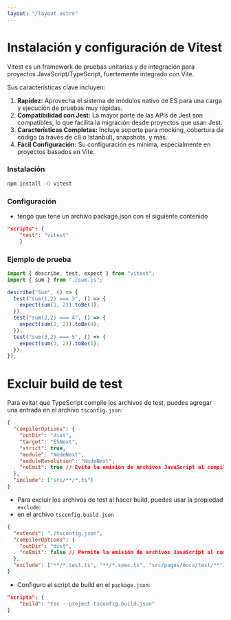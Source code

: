 ```yaml
---
layout: "/layout.astro"
---
```


# Instalación y configuración de Vitest

Vitest es un framework de pruebas unitarias y de integración para proyectos JavaScript/TypeScript, fuertemente integrado con Vite.

Sus características clave incluyen:

1.  **Rapidez:** Aprovecha el sistema de módulos nativo de ES para una carga y ejecución de pruebas muy rápidas.
2.  **Compatibilidad con Jest:** La mayor parte de las APIs de Jest son compatibles, lo que facilita la migración desde proyectos que usan Jest.
3.  **Características Completas:** Incluye soporte para mocking, cobertura de código (a través de c8 o Istanbul), snapshots, y más.
4.  **Fácil Configuración:** Su configuración es mínima, especialmente en proyectos basados en Vite.

### Instalación

```bash
npm install -D vitest
```

### Configuración

- tengo que tene un archivo package.json con el siguiente contenido

```json
"scripts": {
    "test": "vitest"
    }

```

### Ejemplo de prueba

```typescript
import { describe, test, expect } from "vitest";
import { sum } from "./sum.js";

describe("Sum", () => {
  test("sum(1,2) === 3", () => {
    expect(sum(1, 2)).toBe(3);
  });
  test("sum(2,2) === 4", () => {
    expect(sum(2, 2)).toBe(4);
  });
  test("sum(3,2) === 5", () => {
    expect(sum(3, 2)).toBe(5);
  });
});
```

# Excluir build de test

Para evitar que TypeScript compile los archivos de test, puedes agregar una entrada en el archivo `tsconfig.json`:

```json
{
  "compilerOptions": {
    "outDir": "dist",
    "target": "ESNext",
    "strict": true,
    "module": "NodeNext",
    "moduleResolution": "NodeNext",
    "noEmit": true // Evita la emisión de archivos JavaScript al compilar(tsc)
  },
  "include": ["src/**/*.ts"]
}
```

- Para excluir los archivos de test al hacer build, puedes usar la propiedad `exclude`:
- en el archivo `tsconfig.build.json`

```json 
{
  "extends": "./tsconfig.json",
  "compilerOptions": {
    "outDir": "dist",
    "noEmit": false // Permite la emisión de archivos JavaScript al compilar
  },
  "exclude": ["**/*.test.ts", "**/*.spec.ts", "src/pages/docs/test/**"]
}
```
- Configuro el script de build en el `package.json`:

```json
"scripts": {
    "build": "tsc --project tsconfig.build.json"
}
